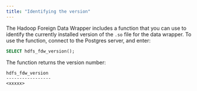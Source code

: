 ```yaml
---
title: "Identifying the version"
---
```


<div id="identifying_data_adapter_version" class="registered_link"></div>

The Hadoop Foreign Data Wrapper includes a function that you can use to identify the currently installed version of the `.so` file for the data wrapper. To use the function, connect to the Postgres server, and enter:

```sql
SELECT hdfs_fdw_version();
```

The function returns the version number:

```text
hdfs_fdw_version
-----------------
<xxxxx>
```
